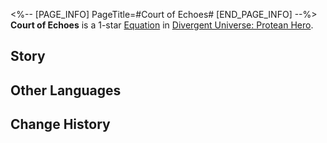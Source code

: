 <%-- [PAGE_INFO]
PageTitle=#Court of Echoes#
[END_PAGE_INFO] --%>
{{Equation Infobox
|period   = Protean Hero
|rarity   = 1
|path1    = Harmony*2
|path2    = Remembrance*2
|effect   = Every stack of "{{Trait|Obsession}}" increases Break Effect by {{Color|h|0.8%}}. Memosprite's Break Effect additionally increases by {{Color|h|0.5%}}.
|mentions = Oronyx
}}
'''Court of Echoes''' is a 1-star [[Divergent Universe: Protean Hero/Equatoins|Equation]] in [[Divergent Universe: Protean Hero]].

==Story==
{{Description|It's been ages since we last met, though for you, this is our first encounter.<br />We wander across the vast land, recording our journeys in conch shells.<br />And when moments allow, we also carve echoes for others.<br />The bygone eras linger in the dreams of Oronyx.<br />Each time I take a conch from someone, I embrace their past.<br />Though my eyes haven't witnessed the fall of ages,<br />The echoes from the conch, handed down by that old lady, resonate deeply within me.<br />I'm not truly myself. I'm just a bearer of stories.<br />When I swap my conch with the next companion, I transform into a new entity.<br />Everyone can be me, and I can become anyone.<br />When the next iteration of me crosses your path, I'm sure you'll be astounded once more.}}
<!--
==Gameplay Notes==
* 
-->
==Other Languages==
{{Other Languages
|en   = Court of Echoes
|zhs  = 回响庭
|zht  = 迴響庭
|ja   = 反響の庭
|ko   = 메아리 정원
|es   = Galería de ecos
|fr   = Jardin des échos
|ru   = Двор эха
|th   = โถงสะท้อน
|vi   = Sảnh Đường Tiếng Vọng
|de   = Gericht der Echos
|id   = Court of Echoes
|pt   = Corte dos Ecos
}}

==Change History==
{{Change History|3.1}}